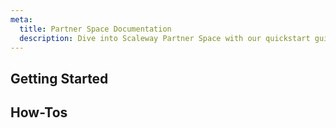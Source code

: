 ```yaml
---
meta:
  title: Partner Space Documentation
  description: Dive into Scaleway Partner Space with our quickstart guide, how-tos, and more.
---
```


<ProductHeader 
   productName="Partner Space"
   productLogo="iam"
   description="As a Scaleway Partner, you benefit from a dedicated interface within the console: the Partner Space. It empowers you to manage your clients efficiently, from creating their Organizations to monitoring their consumption for accurate billing."
   url="/partners/partner-space/quickstart/"
   label="Partner Space Quickstart"
/>

## Getting Started

<Grid>
    <SummaryCard
        title="Quickstart"
        icon="rocket"
        description="Learn how to add your first clients and follow their consumption."
        label="View Quickstart"
        url="/partners/partner-space/quickstart/"
    />
    <SummaryCard
        title="Concepts"
        icon="info"
        description="Core concepts that give you a better understanding of the Partner Space."
        label="View Concepts"
        url="/partners/partner-space/concepts/"
    />
    <SummaryCard
        title="How-Tos"
        icon="help-circle-outline"
        description="Check our detailed guides to learn how to use the Partner Space."
        label="View How-Tos"
        url="/partners/partner-space/how-to/"
    />
</Grid>

## How-Tos

<Grid>
    <DefaultCard
        title="How to add a client"
        url="/partners/partner-space/how-to/add-client/"
        label="Read more"
    />
    <DefaultCard
        title="How to grant access to the Partner Space"
        url="/partners/partner-space/how-to/grant-access-to-partner-space/"
        label="Read more"
    />
    <DefaultCard
        title="How to edit client information"
        url="/partners/partner-space/how-to/edit-client-information/"
        label="Read more"
    />
</Grid>
